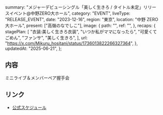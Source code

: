   summary:
    "メジャーデビューシングル「美しく生きろ / タイトル未定」リリースイベント@中野ZERO大ホール",
  category: "EVENT",
  liveType: "RELEASE_EVENT",
  date: "2023-12-16",
  region: "東京",
  location: "中野 ZERO 大ホール",
  present: ["高嶺のなでしこ"],
  image: {
    path: "",
    ref: "",
  },
  recaps: {
    stagePlan: [
      "衣装:美しく生きろ衣装",
      "いつか私がママになったら",
      "可愛くてごめん",
      "ファンサ",
      "美しく生きろ",
    ],
    url: "https://x.com/Mikuru_hositani/status/1736013822266327364",
  },
  updatedAt: "2025-06-21",
};

## 内容

ミニライブ＆メンバーペア握手会

## リンク

- [公式スケジュール](https://takanenonadeshiko.jp/?p=1586)
